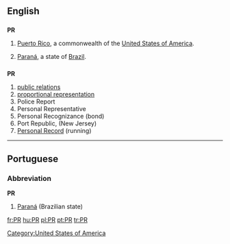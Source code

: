 {{see|pr|Pr|.pr}}
==English==
[[Category:United States of America]]
==={{abbreviation}}===
'''PR'''

# {{geography}} [[Puerto Rico]], a commonwealth of the [[United States of America]].
#[[Paraná]], a state of [[Brazil]].

==={{initialism}}===
'''PR'''

# [[public relations]]
# [[proportional representation]]
# Police Report
# Personal Representative
# Personal Recognizance (bond)
# Port Republic, (New Jersey)
# [[Personal Record]] (running)

----

==Portuguese==

===Abbreviation===
'''PR'''

# [[Paraná]] (Brazilian state)

[[fr:PR]]
[[hu:PR]]
[[pl:PR]]
[[pt:PR]]
[[tr:PR]]